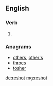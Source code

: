 ==English==

===Verb===
{{head|en}}

# {{en-past of|reshoot}}

===Anagrams===
* [[others#English|others]], [[other's#English|other's]]
* [[throes#English|throes]]
* [[tosher#English|tosher]]

[[de:reshot]]
[[mg:reshot]]
